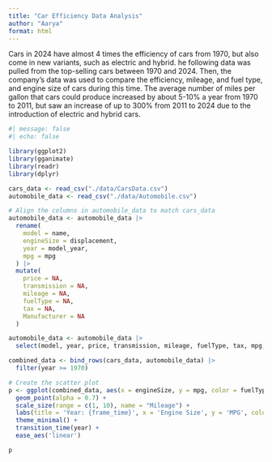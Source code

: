 ```yaml
---
title: "Car Efficiency Data Analysis"
author: "Aarya"
format: html
---
```


Cars in 2024 have almost 4 times the efficiency of cars from 1970, but also come in new variants, such as electric and hybrid. he following data was pulled from the top-selling cars between 1970 and 2024. Then, the company's data was used to compare the efficiency, mileage, and fuel type, and engine size of cars during this time. The average number of miles per gallon that cars could produce increased by about 5-10% a year from 1970 to 2011, but saw an increase of up to 300% from 2011 to 2024 due to the introduction of electric and hybrid cars. 

```r
#| message: false
#| echo: false

library(ggplot2)
library(gganimate)
library(readr)
library(dplyr)

cars_data <- read_csv("./data/CarsData.csv")
automobile_data <- read_csv("./data/Automobile.csv")

# Align the columns in automobile_data to match cars_data
automobile_data <- automobile_data |>
  rename(
    model = name,
    engineSize = displacement,
    year = model_year,
    mpg = mpg
  ) |>
  mutate(
    price = NA,
    transmission = NA,
    mileage = NA,
    fuelType = NA,
    tax = NA,
    Manufacturer = NA
  )

automobile_data <- automobile_data |>
  select(model, year, price, transmission, mileage, fuelType, tax, mpg, engineSize, Manufacturer)

combined_data <- bind_rows(cars_data, automobile_data) |>
  filter(year >= 1970)

# Create the scatter plot
p <- ggplot(combined_data, aes(x = engineSize, y = mpg, color = fuelType, size = mileage)) +
  geom_point(alpha = 0.7) +
  scale_size(range = c(1, 10), name = "Mileage") +
  labs(title = 'Year: {frame_time}', x = 'Engine Size', y = 'MPG', color = "Fuel Type", size = "Mileage") +
  theme_minimal() + 
  transition_time(year) + 
  ease_aes('linear')

p

```